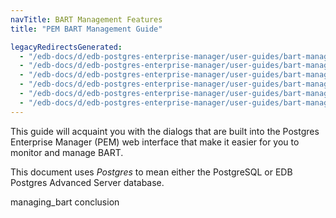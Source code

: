 ```yaml
---
navTitle: BART Management Features
title: "PEM BART Management Guide"

legacyRedirectsGenerated:
  - "/edb-docs/d/edb-postgres-enterprise-manager/user-guides/bart-management-features-guide/8.0/genindex.html"
  - "/edb-docs/d/edb-postgres-enterprise-manager/user-guides/bart-management-features-guide/latest/genindex.html"
  - "/edb-docs/d/edb-postgres-enterprise-manager/user-guides/bart-management-features-guide/8.0/conclusion.html"
  - "/edb-docs/d/edb-postgres-enterprise-manager/user-guides/bart-management-features-guide/latest/conclusion.html"
  - "/edb-docs/d/edb-postgres-enterprise-manager/user-guides/bart-management-features-guide/8.0/index.html"
  - "/edb-docs/d/edb-postgres-enterprise-manager/user-guides/bart-management-features-guide/latest/index.html"
---
```


This guide will acquaint you with the dialogs that are built into the Postgres Enterprise Manager (PEM) web interface that make it easier for you to monitor and manage BART.

This document uses *Postgres* to mean either the PostgreSQL or EDB Postgres Advanced Server database.

<div class="toctree" maxdepth="3">

managing_bart conclusion

</div>
